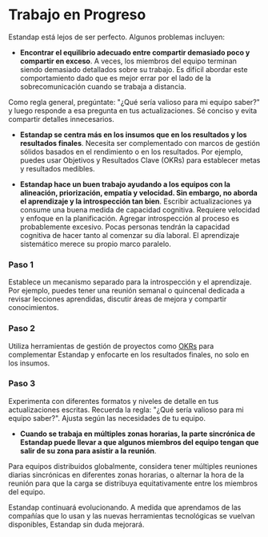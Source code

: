 
# Trabajo en Progreso

Estandap está lejos de ser perfecto. Algunos problemas incluyen:

- **Encontrar el equilibrio adecuado entre compartir demasiado poco y compartir en exceso**. A veces, los miembros del equipo terminan siendo demasiado detallados sobre su trabajo. Es difícil abordar este comportamiento dado que es mejor errar por el lado de la sobrecomunicación cuando se trabaja a distancia.

<Callout>
Como regla general, pregúntate: "¿Qué sería valioso para mi equipo saber?" y luego responde a esa pregunta en tus actualizaciones. Sé conciso y evita compartir detalles innecesarios.
</Callout>

- **Estandap se centra más en los insumos que en los resultados y los resultados finales**. Necesita ser complementado con marcos de gestión sólidos basados en el rendimiento o en los resultados. Por ejemplo, puedes usar Objetivos y Resultados Clave (OKRs) para establecer metas y resultados medibles.

- **Estandap hace un buen trabajo ayudando a los equipos con la alineación, priorización, empatía y velocidad. Sin embargo, no aborda el aprendizaje y la introspección tan bien**. Escribir actualizaciones ya consume una buena medida de capacidad cognitiva. Requiere velocidad y enfoque en la planificación. Agregar introspección al proceso es probablemente excesivo. Pocas personas tendrán la capacidad cognitiva de hacer tanto al comenzar su día laboral. El aprendizaje sistemático merece su propio marco paralelo.

<Steps>

### Paso 1

Establece un mecanismo separado para la introspección y el aprendizaje. Por ejemplo, puedes tener una reunión semanal o quincenal dedicada a revisar lecciones aprendidas, discutir áreas de mejora y compartir conocimientos.

### Paso 2 

Utiliza herramientas de gestión de proyectos como [OKRs](/consejos-avanzados/consejos-actualizaciones-escritas) para complementar Estandap y enfocarte en los resultados finales, no solo en los insumos.

### Paso 3

Experimenta con diferentes formatos y niveles de detalle en tus actualizaciones escritas. Recuerda la regla: "¿Qué sería valioso para mi equipo saber?". Ajusta según las necesidades de tu equipo.

</Steps>

- **Cuando se trabaja en múltiples zonas horarias, la parte sincrónica de Estandap puede llevar a que algunos miembros del equipo tengan que salir de su zona para asistir a la reunión**.

<Callout>
Para equipos distribuidos globalmente, considera tener múltiples reuniones diarias sincrónicas en diferentes zonas horarias, o alternar la hora de la reunión para que la carga se distribuya equitativamente entre los miembros del equipo.
</Callout>

Estandap continuará evolucionando. A medida que aprendamos de las compañías que lo usan y las nuevas herramientas tecnológicas se vuelvan disponibles, Estandap sin duda mejorará.